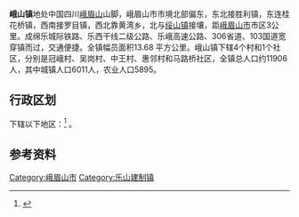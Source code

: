 {{unreferenced|time=2011-07-22T03:11:11+00:00}}
{{中国乡级行政区|51/11/81/107/000}}
'''峨山镇'''地处中国四川[[峨眉山|峨眉山]]山脚，峨眉山市市境北部偏东，东北接胜利镇，东连桂花桥镇，西南接罗目镇，西北靠黄湾乡，北与[[绥山镇|绥山镇]]接壤，距[[峨眉山市|峨眉山市]]市区3公里。成绵乐城际铁路、乐西干线二级公路、乐峨高速公路、306省道、103国道宽穿镇而过，交通便捷。全镇幅员面积13.68 平方公里。峨山镇下辖4个村和1个社区，分别是冠峨村、吴岗村、中王村、惠邻村和马路桥社区，全镇总人口约11906人，其中城镇人口6011人，农业人口5895。

== 行政区划 ==
{{PAGENAMEBASE}}下辖以下地区：<ref>{{PRC admin/ref sgc|51/11/81/107/000}}</ref>
{{PRC admin/children|51/11/81/107/000}}。

== 参考资料 ==
{{reflist}}

{{Sichuan-stub}}

{{峨眉山市行政区划}}

[[Category:峨眉山市|Category:峨眉山市]]
[[Category:乐山建制镇|Category:乐山建制镇]]